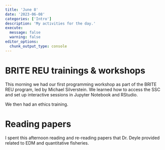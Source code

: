```yaml
---
title: 'June 8'
date: '2023-06-08'
categories: ['Intro']
description: 'My activities for the day.'
execute: 
  message: false
  warning: false
editor_options: 
  chunk_output_type: console
---
```


# BRITE REU trainings & workshops
This morning we had our first programming workshop as part of the BRITE REU program, led by Michael Silverstein. We learned how to access the SSC and set up interactive sessions in Jupyter Notebook and RStudio.

We then had an ethics training.


# Reading papers
I spent this afternoon reading and re-reading papers that Dr. Deyle provided related to EDM and quantitative fisheries.